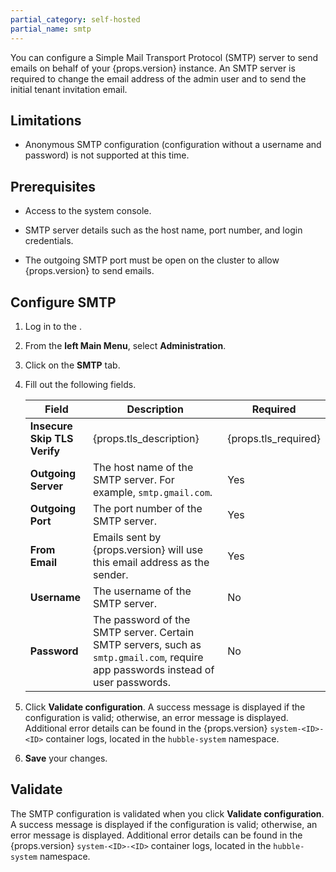 ```yaml
---
partial_category: self-hosted
partial_name: smtp
---
```


You can configure a Simple Mail Transport Protocol (SMTP) server to send emails on behalf of your {props.version}
instance. An SMTP server is required to change the email address of the admin user and to send the initial tenant
invitation email.

## Limitations

- Anonymous SMTP configuration (configuration without a username and password) is not supported at this time. 

## Prerequisites

- Access to the system console.

- SMTP server details such as the host name, port number, and login credentials.

- The outgoing SMTP port must be open on the cluster to allow {props.version} to send emails.

## Configure SMTP

1. Log in to the 
  <PaletteVertexUrlMapper
     edition={props.edition}
     text="system console"
     url="/system-management/#access-the-system-console"
   />.

2. From the **left Main Menu**, select **Administration**.

3. Click on the **SMTP** tab.

4. Fill out the following fields.

    | **Field**                    | **Description**                                                                                                                                                                           | **Required** |
    | ---------------------------- | ----------------------------------------------------------------------------------------------------------------------------------------------------------------------------------------- | ------------ |
    | **Insecure Skip TLS Verify** | {props.tls_description}  | {props.tls_required} |
    | **Outgoing Server**          | The host name of the SMTP server. For example, `smtp.gmail.com`.                                                                                                                           | Yes |
    | **Outgoing Port**            | The port number of the SMTP server.                                                                                                                                                       | Yes |
    | **From Email**               | Emails sent by {props.version} will use this email address as the sender.                                                                      | Yes |
    | **Username**                 | The username of the SMTP server.                                                                                                                                                         | No |
    | **Password**                 | The password of the SMTP server. Certain SMTP servers, such as `smtp.gmail.com`, require app passwords instead of user passwords.                                                                                                                                                         | No |

5. Click **Validate configuration**. A success message is displayed if the configuration is valid; otherwise, an error message is displayed. Additional error details can be found in the {props.version} `system-<ID>-<ID>` container logs, located in the `hubble-system` namespace.

6. **Save** your changes.

## Validate

The SMTP configuration is validated when you click **Validate configuration**. A success message is displayed if the configuration is valid; otherwise, an error message is displayed. Additional error details can be found in the {props.version} `system-<ID>-<ID>` container logs, located in the `hubble-system` namespace.
